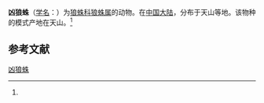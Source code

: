 {{Speciesbox
| name = 凶狼蛛
| status = 
| status_system = 
| image = 
| genus = Lycosa
| species = fortunata
| authority = (Cambridge, 1885)<ref name='id13819'>{{cite web| url =http://www.bioinfo.cn/db05/BjdwSpecies.php?action=view&id=13819| title =凶狼蛛| work =《中国动物物种编目数据库》| publisher =中国科学院微生物研究所| author =中国科学院动物研究所| accessdate =2009-04-28| deadurl =yes| archiveurl =https://web.archive.org/web/20160305052634/http://www.bioinfo.cn/db05/BjdwSpecies.php?action=view&id=13819| archivedate =2016-03-05}}</ref>
}}

'''凶狼蛛'''（[[学名|学名]]：{{lang|la|''Lycosa fortunata''}}）为[[狼蛛科|狼蛛科]][[狼蛛属|狼蛛属]]的动物。在[[中国大陆|中国大陆]]，分布于天山等地。该物种的模式产地在天山。<ref name='id13819'/>

== 参考文献 ==
{{reflist}}

{{Wikispecies|Lycosa fortunata}}

[[Category:狼蛛属|凶狼蛛]]


{{蜘蛛小作品}}